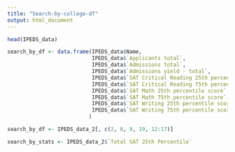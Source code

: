 ```yaml
---
title: "Search-by-college-df"
output: html_document
---
```


```r

head(IPEDS_data)

```


```r

search_by_df <- data.frame(IPEDS_data$Name, 
                           IPEDS_data$`Applicants total`, 
                           IPEDS_data$`Admissions total`,
                           IPEDS_data$`Admissions yield - total`,
                           IPEDS_data$`SAT Critical Reading 25th percentile score`, 
                           IPEDS_data$`SAT Critical Reading 75th percentile score`, 
                           IPEDS_data$`SAT Math 25th percentile score`, 
                           IPEDS_data$`SAT Math 75th percentile score`, 
                           IPEDS_data$`SAT Writing 25th percentile score`,
                           IPEDS_data$`SAT Writing 75th percentile score`
                          )

```

```r
search_by_df <- IPEDS_data_2[, c(2, 8, 9, 19, 12:17)]

```

```r
search_by_stats <- IPEDS_data_2$`Total SAT 25th Percentile`
```

```r

```

